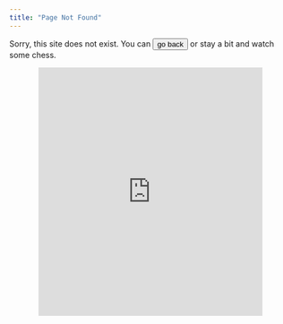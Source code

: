 ```yaml
---
title: "Page Not Found"
---
```


Sorry, this site does not exist. You can <input type="button" value="go back" onclick="history.back()"> or stay a bit and watch some chess.

<div style="text-align: center;">
  <iframe src="https://lichess.org/tv/frame?theme=brown&bg=light" style="width: 400px; height: 444px;" allowtransparency="true" frameborder="0"></iframe>
</div>